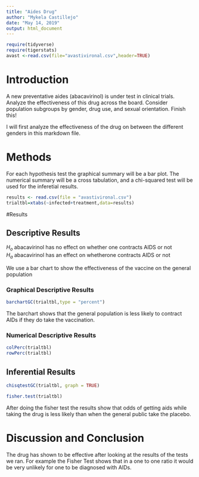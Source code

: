 ---
title: "Aides Drug"
author: "Mykela Castillejo"
date: "May 14, 2019"
output: html_document
---

```{r include=FALSE,echo=FALSE}
require(tidyverse)
require(tigerstats)
avast <-read.csv(file="avastivironal.csv",header=TRUE)
```

# Introduction

<!--In this section you explain what you are trying to show.  Where did the data come from?  What is the research or other question you are trying to answer?.  If you skimp in this section expect to be marked down in your grade. Paint a picture of the project a couple of paragraphs is expected!-->

A new  preventative aides (abacavirinol) is under test in clinical trials. Analyze the effectiveness of this drug across the board. Consider population subgroups by gender, drug use, and sexual orientation. Finish this!

I will first analyze the effectiveness of the drug on between the different genders in this markdown file. 

# Methods

<!--Decide on your methods:  use "variable analysis" or other appropriate descriptors.  Make sure to choose at least one graphical method and at least one numerical method. Discuss what data manipulations may be needed for example subsetting or other binning procedures and what sort of graphical displays and inferential tools will be used!-->

For each hypothesis test the graphical summary will be a bar plot. The numerical summary will be a cross tabulation, and a chi-squared test will be used for the inferetial results.


```{r}
results <- read.csv(file = "avastivironal.csv")
trialtbl=xtabs(~infected+treatment,data=results)
```

#Results

<!--Divide this section into two sub-sections:  One for your descriptive  results and one for your inferential results.!-->

## Descriptive Results

$H_o$ abacavirinol has no effect on whether one contracts AIDS or not  
$H_a$ abacavirinol has an effect on whetherone contracts AIDS or not

We use a bar chart to show the effectiveness of the vaccine on the general population


### Graphical Descriptive Results

<!--Graphical results here.  Make sure to show your code.  Provide appropriate labels for axes, giving units if possible, and provide a good title for the graph, too.  Use the graphical results to describe the patterns if any that exist in the data as focused toward the research question. Bottom line is to explain the features of the graph that are relevant to conforming or departing to what is expected by your null hypothesis !-->

```{r}
barchartGC(trialtbl,type = "percent")
```

The barchart shows that the general population is less likely to contract AIDs if they do take the vaccination.

### Numerical Descriptive Results

<!--Numerical results go here. Use the numerical results to describe the patterns if any that exist in the data as focused toward the research question!-->


```{r}
colPerc(trialtbl)
rowPerc(trialtbl)
```


## Inferential Results

<!--State hypothesis clearly.  Make sure your discussion of the inferential test covers all the aspects that the test output produces, such as test statistic, p-value etc.  Make a decision about the null hypothesis, explain the assumptions on which the selected test/procedure was based, and why the chosen procedure satisfys the assumptions and is appropriate to answer the research question!-->

```{r}
chisqtestGC(trialtbl, graph = TRUE)
```
```{r}
fisher.test(trialtbl)
```
After doing the fisher test the results show that odds of getting aids while taking the drug is less likely than when the general public take the placebo.  

# Discussion and Conclusion

<!--Discussion and conclusion here.  If you found a relationship be sure to consider whether the relationship occurs because one of the variavbles causes the other, or whether they perhasps are related for some other reason.  Watch the chapter 6 videos from the GeorgeTown videos collection.!-->
<Summarise your results as to the effectiveness of the vaccine with explanations that could be understood by your mom>
The drug has shown to be effective after looking at the results of the tests we ran. For example the Fisher Test shows that in a one to one ratio it would be very unlikely for one to be diagnosed with AIDs. 

